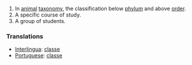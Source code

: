 #In [[animal]] [[taxonomy]], the classification below [[phylum]] and above [[order]].
#A specific course of study.
#A group of students.

=== Translations ===
*[[Interlingua]]: [[classe]]
*[[Portuguese]]: [[classe]]